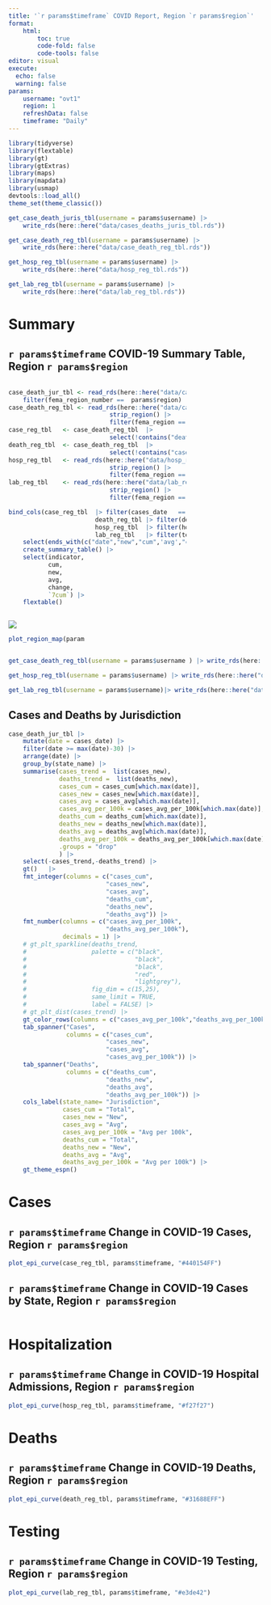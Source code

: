 ```yaml
---
title: '`r params$timeframe` COVID Report, Region `r params$region`'
format: 
    html:
        toc: true
        code-fold: false
        code-tools: false
editor: visual
execute: 
  echo: false
  warning: false 
params:
    username: "ovt1"
    region: 1
    refreshData: false 
    timeframe: "Daily"
---
```


```r
library(tidyverse)
library(flextable)
library(gt)
library(gtExtras)
library(maps)
library(mapdata)
library(usmap)
devtools::load_all()
theme_set(theme_classic())
```

```r
get_case_death_juris_tbl(username = params$username) |> 
    write_rds(here::here("data/cases_deaths_juris_tbl.rds"))

get_case_death_reg_tbl(username = params$username) |> 
    write_rds(here::here("data/case_death_reg_tbl.rds"))

get_hosp_reg_tbl(username = params$username) |> 
    write_rds(here::here("data/hosp_reg_tbl.rds"))

get_lab_reg_tbl(username = params$username) |> 
    write_rds(here::here("data/lab_reg_tbl.rds"))
```

# Summary

## `r params$timeframe` COVID-19 Summary Table, Region `r params$region`

::: {layout-ncol="2"}
::: {.column width="70%"}
```r
case_death_jur_tbl <- read_rds(here::here("data/case_death_jur_tbl.rds"))|> 
    filter(fema_region_number ==  params$region) 
case_death_reg_tbl <- read_rds(here::here("data/case_death_reg_tbl.rds")) |> 
                            strip_region() |> 
                            filter(fema_region == params$region)
case_reg_tbl   <- case_death_reg_tbl  |> 
                            select(!contains("deaths"))
death_reg_tbl  <- case_death_reg_tbl  |>  
                            select(!contains("cases"))
hosp_reg_tbl   <- read_rds(here::here("data/hosp_reg_tbl.rds"))|> 
                            strip_region() |> 
                            filter(fema_region == params$region)
lab_reg_tbl    <- read_rds(here::here("data/lab_reg_tbl.rds"))|> 
                            strip_region() |> 
                            filter(fema_region == params$region)

```

```r

bind_cols(case_reg_tbl  |> filter(cases_date   == max(cases_date)),
                        death_reg_tbl |> filter(deaths_date  == max(deaths_date)),
                        hosp_reg_tbl  |> filter(hosp_date    == max(hosp_date)), 
                        lab_reg_tbl   |> filter(testpos_date == max(testpos_date))) |>  
    select(ends_with(c("date","new","cum",'avg',"change"))) |>
    create_summary_table() |> 
    select(indicator,
           cum, 
           new,
           avg,
           change,
           `7cum`) |> 
    flextable()

```
:::

::: {.column width="30%"}
::: {layout-nrow="2"}
![](images/regional-offices.png)

```r
plot_region_map(params$region)
```
:::
:::
:::

```r
get_case_death_reg_tbl(username = params$username ) |> write_rds(here::here("data/case_death_reg_tbl.rds"))

get_hosp_reg_tbl(username = params$username) |> write_rds(here::here("data/hosp_reg_tbl.rds"))

get_lab_reg_tbl(username = params$username)|> write_rds(here::here("data/lab_reg_tbl.rds"))
```

## Cases and Deaths by Jurisdiction

```r
case_death_jur_tbl |>
    mutate(date = cases_date) |> 
    filter(date >= max(date)-30) |> 
    arrange(date) |> 
    group_by(state_name) |> 
    summarise(cases_trend =  list(cases_new),
              deaths_trend =  list(deaths_new),
              cases_cum = cases_cum[which.max(date)],
              cases_new = cases_new[which.max(date)],
              cases_avg = cases_avg[which.max(date)],
              cases_avg_per_100k = cases_avg_per_100k[which.max(date)],
              deaths_cum = deaths_cum[which.max(date)],
              deaths_new = deaths_new[which.max(date)],
              deaths_avg = deaths_avg[which.max(date)],
              deaths_avg_per_100k = deaths_avg_per_100k[which.max(date)],
              .groups = "drop"
              ) |> 
    select(-cases_trend,-deaths_trend) |> 
    gt()   |> 
    fmt_integer(columns = c("cases_cum",
                           "cases_new",
                           "cases_avg",
                           "deaths_cum",
                           "deaths_new",
                           "deaths_avg")) |> 
    fmt_number(columns = c("cases_avg_per_100k",
                           "deaths_avg_per_100k"),
               decimals = 1) |> 
    # gt_plt_sparkline(deaths_trend, 
    #                  palette = c("black", 
    #                              "black", 
    #                              "black", 
    #                              "red", 
    #                              "lightgrey"),
    #                  fig_dim = c(15,25),
    #                  same_limit = TRUE,
    #                  label = FALSE) |> 
    # gt_plt_dist(cases_trend) |> 
    gt_color_rows(columns = c("cases_avg_per_100k","deaths_avg_per_100k")) |> 
    tab_spanner("Cases", 
                columns = c("cases_cum",
                           "cases_new",
                           "cases_avg",
                           "cases_avg_per_100k")) |> 
    tab_spanner("Deaths", 
                columns = c("deaths_cum",
                           "deaths_new",
                           "deaths_avg",
                           "deaths_avg_per_100k")) |> 
    cols_label(state_name= "Jurisdiction",
               cases_cum = "Total",
               cases_new = "New",
               cases_avg = "Avg",
               cases_avg_per_100k = "Avg per 100k",
               deaths_cum = "Total",
               deaths_new = "New",
               deaths_avg = "Avg",
               deaths_avg_per_100k = "Avg per 100k") |> 
    gt_theme_espn()

```

# Cases

## `r params$timeframe` Change in COVID-19 Cases, Region `r params$region`

```r
plot_epi_curve(case_reg_tbl, params$timeframe, "#440154FF")
```

## `r params$timeframe` Change in COVID-19 Cases by State, Region `r params$region`

```r

```

# Hospitalization

## `r params$timeframe` Change in COVID-19 Hospital Admissions, Region `r params$region`

```r
plot_epi_curve(hosp_reg_tbl, params$timeframe, "#f27f27")
```

# Deaths

## `r params$timeframe` Change in COVID-19 Deaths, Region `r params$region`

```r
plot_epi_curve(death_reg_tbl, params$timeframe, "#31688EFF")
```

# Testing

## `r params$timeframe` Change in COVID-19 Testing, Region `r params$region`

```r
plot_epi_curve(lab_reg_tbl, params$timeframe, "#e3de42")
```
